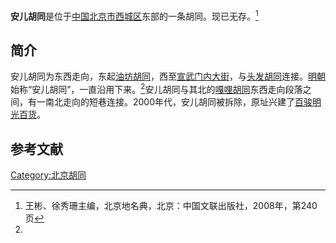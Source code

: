 {{NoteTA|zh-hant:衚衕;zh-hans:胡同}}
'''安儿胡同'''是位于[[中華人民共和國|中国]][[北京市|北京市]][[西城区|西城区]]东部的一条胡同。现已无存。<ref name=bjdmd>王彬、徐秀珊主编，北京地名典，北京：中国文联出版社，2008年，第240页</ref>

==简介==
安儿胡同为东西走向，东起[[油坊胡同|油坊胡同]]，西至[[宣武门内大街|宣武门内大街]]，与[[头发胡同|头发胡同]]连接。[[明朝|明朝]]始称“安儿胡同”，一直沿用下来。<ref name=bjdmd/>安儿胡同与其北的[[嘎哩胡同|嘎哩胡同]]东西走向段落之间，有一南北走向的短巷连接。2000年代，安儿胡同被拆除，原址兴建了[[百骏明光百货|百骏明光百货]]。

==参考文献==
{{reflist}}

[[Category:北京胡同|Category:北京胡同]]